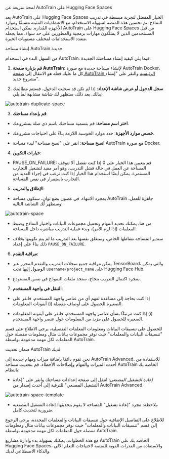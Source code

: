 لمحة سريعة عن AutoTrain على Hugging Face Spaces

يعد AutoTrain على Hugging Face Spaces الخيار المفضل لتجربة مبسطة في تدريب النماذج. تم تحسين هذه المنصة لسهولة الاستخدام، مع الاعتماديات المثبتة مسبقًا وموارد الأجهزة المُدارة. يمكن استخدام AutoTrain على Hugging Face Spaces من قبل المستخدمين الذين لا يمتلكون مهارات برمجية والمطورين على حد سواء، مما يجعله متعدد الاستخدامات لمختلف مستويات الخبرة.

إنشاء مساحة AutoTrain جديدة

من السهل البدء في استخدام AutoTrain. فيما يلي كيفية إنشاء مساحتك الجديدة:

1. **قم بزيارة صفحة AutoTrain**: لإنشاء مساحة جديدة مع صورة AutoTrain Docker، كل ما عليك فعله هو الانتقال إلى [صفحة AutoTrain الرئيسية](https://hf.co/autotrain) والنقر على "إنشاء مشروع جديد".

2. **سجل الدخول أو عرض شاشة الإعداد**: إذا لم تكن قد سجلت الدخول، فستتم مطالبتك بذلك. بعد ذلك، ستظهر لك شاشة مشابهة لما يلي:

![autotrain-duplicate-space](https://raw.githubusercontent.com/huggingface/autotrain-advanced/main/static/duplicate_space.png)

3. **قم بإعداد مساحتك**:

- **اختر اسم مساحة**: قم بتسمية مساحتك باسم ذي صلة بمشروعك.

- **خصص موارد الأجهزة**: حدد موارد الحوسبة اللازمة بناءً على احتياجات مشروعك.

- **انسخ مساحة**: انقر على "نسخ مساحة" لبدء مساحة AutoTrain مع صورة Docker.

4. **خيارات التكوين**:

- PAUSE_ON_FAILURE: قم بتعيين هذا الخيار على 0 إذا كنت تفضل ألا تتوقف المساحة عن العمل في حالة فشل التدريب، وهو أمر مفيد لتشغيل التجارب المستمرة. يمكن أيضًا استخدام هذا الخيار إذا كنت ترغب في إجراء العديد من التجارب باستمرار في نفس المساحة.

5. **الإطلاق والتدريب**:

- بمجرد الانتهاء، في غضون بضع ثوانٍ، ستكون مساحة AutoTrain جاهزة للعمل، وستظهر لك الشاشة التالية:

![autotrain-space](https://raw.githubusercontent.com/huggingface/autotrain-advanced/main/static/autotrain_space.png)

- من هنا، يمكنك تحديد المهام وتحميل مجموعات البيانات واختيار النماذج وضبط المعلمات (إذا لزم الأمر)، وبدء عملية التدريب مباشرة داخل المساحة.

- ستدير المساحة نشاطها الخاص، وستغلق نفسها بعد التدريب ما لم يتم تكوينها بخلاف ذلك بناءً على إعداد `PAUSE_ON_FAILURE`.

6. **مراقبة التقدم**:

- يمكن مراقبة جميع سجلات التدريب والتقدم المحرز عبر TensorBoard، والتي يمكن الوصول إليها تحت `username/project_name` على Hugging Face Hub.

- بمجرد اكتمال التدريب بنجاح، ستجد ملفات النموذج في نفس المستودع.

7. **التنقل في واجهة المستخدم**:

- إذا كنت بحاجة إلى مساعدة لفهم أي من عناصر واجهة المستخدم، فانقر على أيقونات المعلومات (i) الصغيرة للحصول على أوصاف مفصلة.

- إذا كنت مرتبكًا بشأن عناصر واجهة المستخدم، فانقر على أيقونة المعلومات (i) الصغيرة للحصول على مزيد من المعلومات حول عنصر واجهة المستخدم.

للحصول على تنسيقات البيانات ومعلومات المعلمات التفصيلية، يرجى الاطلاع على قسم "تنسيقات البيانات والمعلمات" حيث نوفر مجموعات بيانات مثال ومعلومات مفصلة حول المعلمات لكل مهمة مدعومة بواسطة AutoTrain.

ضمان تحديث AutoTrain لديك

نحن نقوم دائمًا بإضافة ميزات ومهام جديدة إلى AutoTrain Advanced. للاستفادة من أحدث الميزات والمهام وإصلاحات الأخطاء، قم بتحديث مساحة AutoTrain الخاصة بك بانتظام:

- *إعادة التشغيل المصنعي*: انتقل إلى صفحة إعدادات مساحتك وانقر على "إعادة التشغيل المصنعي" للترقية إلى أحدث إصدار من AutoTrain Advanced.

![autotrain-space-template](https://raw.githubusercontent.com/huggingface/autotrain-advanced/main/static/space_template_5.png)

- *ملاحظة*: مجرد "إعادة تشغيل" المساحة لا يقوم بتحديثها؛ إعادة التشغيل المصنعية ضرورية لتحديث كامل.

للاطلاع على التفاصيل الإضافية حول تنسيقات البيانات والمعلمات المحددة، يرجى الرجوع إلى قسم "تنسيقات البيانات والمعلمات" حيث نوفر مجموعات بيانات مثال ومعلومات مفصلة حول المعلمات لكل مهمة مدعومة بواسطة AutoTrain.

مع هذه الخطوات، يمكنك بسهولة بدء وإدارة مشاريع AutoTrain الخاصة بك على Hugging Face Spaces، والاستفادة من القدرات القوية للمنصة لاحتياجات التعلم الآلي والذكاء الاصطناعي لديك.